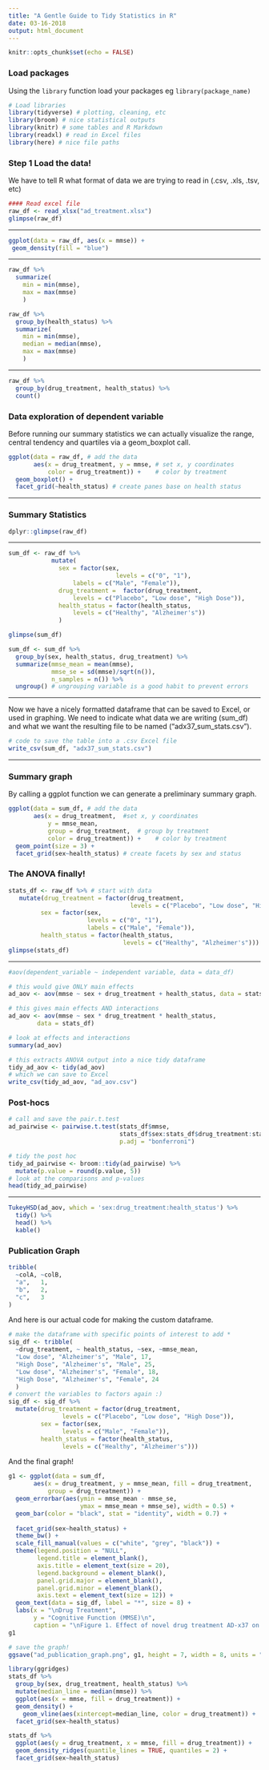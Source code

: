 ```yaml
---
title: "A Gentle Guide to Tidy Statistics in R"
date: 03-16-2018
output: html_document
---
```


```r
knitr::opts_chunk$set(echo = FALSE)
```


### Load packages
Using the `library` function load your packages eg `library(package_name)`

```r
# Load libraries
library(tidyverse) # plotting, cleaning, etc
library(broom) # nice statistical outputs
library(knitr) # some tables and R Markdown
library(readxl) # read in Excel files
library(here) # nice file paths
```

### Step 1 Load the data!

We have to tell R what format of data we are trying to read in (.csv, .xls, .tsv, etc)

```r
#### Read excel file
raw_df <- read_xlsx("ad_treatment.xlsx")
glimpse(raw_df)
```

***
  

```r
ggplot(data = raw_df, aes(x = mmse)) + 
 geom_density(fill = "blue")
```
  
***

```r
raw_df %>% 
  summarize(
    min = min(mmse), 
    max = max(mmse)
    )
```

```r
raw_df %>% 
  group_by(health_status) %>% 
  summarize(
    min = min(mmse), 
    median = median(mmse),
    max = max(mmse)
    )
```

***
  

```r
raw_df %>% 
  group_by(drug_treatment, health_status) %>% 
  count()
```

### Data exploration of dependent variable

Before running our summary statistics we can actually visualize the range, central tendency and quartiles via a geom_boxplot call.

```r
ggplot(data = raw_df, # add the data
       aes(x = drug_treatment, y = mmse, # set x, y coordinates
           color = drug_treatment)) +    # color by treatment
  geom_boxplot() +
  facet_grid(~health_status) # create panes base on health status
```

***

### Summary Statistics


```r
dplyr::glimpse(raw_df)
```

***

```r
sum_df <- raw_df %>% 
            mutate(
              sex = factor(sex,
                              levels = c("0", "1"),
                  labels = c("Male", "Female")),
              drug_treatment =  factor(drug_treatment, 
                  levels = c("Placebo", "Low dose", "High Dose")),
              health_status = factor(health_status, 
                  levels = c("Healthy", "Alzheimer's"))
              )

glimpse(sum_df)
```



```r
sum_df <- sum_df %>%   
  group_by(sex, health_status, drug_treatment) %>%  
  summarize(mmse_mean = mean(mmse),   
            mmse_se = sd(mmse)/sqrt(n()),
            n_samples = n()) %>%
  ungroup() # ungrouping variable is a good habit to prevent errors
```
  
***  
  
Now we have a nicely formatted dataframe that can be saved to Excel, or used in graphing. We need to indicate what data we are writing (sum_df) and what we want the resulting file to be named (“adx37_sum_stats.csv”).

```r
# code to save the table into a .csv Excel file
write_csv(sum_df, "adx37_sum_stats.csv")
```
  
***  
  
### Summary graph

By calling a ggplot function we can generate a preliminary summary graph.

```r
ggplot(data = sum_df, # add the data
       aes(x = drug_treatment,  #set x, y coordinates
           y = mmse_mean,
           group = drug_treatment,  # group by treatment
           color = drug_treatment)) +    # color by treatment
  geom_point(size = 3) + 
  facet_grid(sex~health_status) # create facets by sex and status
```

### The ANOVA finally!


```r
stats_df <- raw_df %>% # start with data
   mutate(drug_treatment = factor(drug_treatment, 
                                  levels = c("Placebo", "Low dose", "High Dose")),
         sex = factor(sex, 
                      levels = c("0", "1"),
                      labels = c("Male", "Female")),
         health_status = factor(health_status, 
                                levels = c("Healthy", "Alzheimer's")))
glimpse(stats_df)
```
  
***  
  

```r
#aov(dependent_variable ~ independent variable, data = data_df)
```

```r
# this would give ONLY main effects
ad_aov <- aov(mmse ~ sex + drug_treatment + health_status, data = stats_df)
```

```r
# this gives main effects AND interactions
ad_aov <- aov(mmse ~ sex * drug_treatment * health_status, 
        data = stats_df)
```




  
```r
# look at effects and interactions
summary(ad_aov)
```


```r
# this extracts ANOVA output into a nice tidy dataframe
tidy_ad_aov <- tidy(ad_aov)
# which we can save to Excel
write_csv(tidy_ad_aov, "ad_aov.csv")
```

### Post-hocs

```r
# call and save the pair.t.test
ad_pairwise <- pairwise.t.test(stats_df$mmse,    
                               stats_df$sex:stats_df$drug_treatment:stats_df$health_status, 
                               p.adj = "bonferroni")
```


```r
# tidy the post hoc
tidy_ad_pairwise <- broom::tidy(ad_pairwise) %>% 
  mutate(p.value = round(p.value, 5))
# look at the comparisons and p-values
head(tidy_ad_pairwise)
```

  
***  


```r
TukeyHSD(ad_aov, which = 'sex:drug_treatment:health_status') %>% 
  tidy() %>% 
  head() %>% 
  kable()
```

### Publication Graph

```r
tribble(
  ~colA, ~colB,
  "a",   1,
  "b",   2,
  "c",   3
)
```

And here is our actual code for making the custom dataframe.

```r
# make the dataframe with specific points of interest to add *
sig_df <- tribble(
  ~drug_treatment, ~ health_status, ~sex, ~mmse_mean,
  "Low dose", "Alzheimer's", "Male", 17,
  "High Dose", "Alzheimer's", "Male", 25,
  "Low dose", "Alzheimer's", "Female", 18, 
  "High Dose", "Alzheimer's", "Female", 24
  )
# convert the variables to factors again :)
sig_df <- sig_df %>% 
  mutate(drug_treatment = factor(drug_treatment, 
               levels = c("Placebo", "Low dose", "High Dose")),
         sex = factor(sex, 
               levels = c("Male", "Female")),
         health_status = factor(health_status, 
               levels = c("Healthy", "Alzheimer's")))
```

And the final graph!

```r
g1 <- ggplot(data = sum_df, 
       aes(x = drug_treatment, y = mmse_mean, fill = drug_treatment,  
           group = drug_treatment)) +
  geom_errorbar(aes(ymin = mmse_mean - mmse_se, 
                    ymax = mmse_mean + mmse_se), width = 0.5) +
  geom_bar(color = "black", stat = "identity", width = 0.7) +
  
  facet_grid(sex~health_status) +
  theme_bw() +
  scale_fill_manual(values = c("white", "grey", "black")) +
  theme(legend.position = "NULL",
        legend.title = element_blank(),
        axis.title = element_text(size = 20),
        legend.background = element_blank(),
        panel.grid.major = element_blank(), 
        panel.grid.minor = element_blank(),
        axis.text = element_text(size = 12)) +
  geom_text(data = sig_df, label = "*", size = 8) +
  labs(x = "\nDrug Treatment", 
       y = "Cognitive Function (MMSE)\n",
       caption = "\nFigure 1. Effect of novel drug treatment AD-x37 on cognitive function in healthy and demented elderly adults. \nn = 100/treatment group (total n = 600), * indicates significance at p < 0.001")
g1
```

```r
# save the graph!
ggsave("ad_publication_graph.png", g1, height = 7, width = 8, units = "in", dpi = 500)
```


```r

library(ggridges)
stats_df %>% 
  group_by(sex, drug_treatment, health_status) %>% 
  mutate(median_line = median(mmse)) %>% 
  ggplot(aes(x = mmse, fill = drug_treatment)) +
  geom_density() +
    geom_vline(aes(xintercept=median_line, color = drug_treatment)) +
  facet_grid(sex~health_status)
```

```r
stats_df %>% 
  ggplot(aes(y = drug_treatment, x = mmse, fill = drug_treatment)) +
  geom_density_ridges(quantile_lines = TRUE, quantiles = 2) +
  facet_grid(sex~health_status)
```

